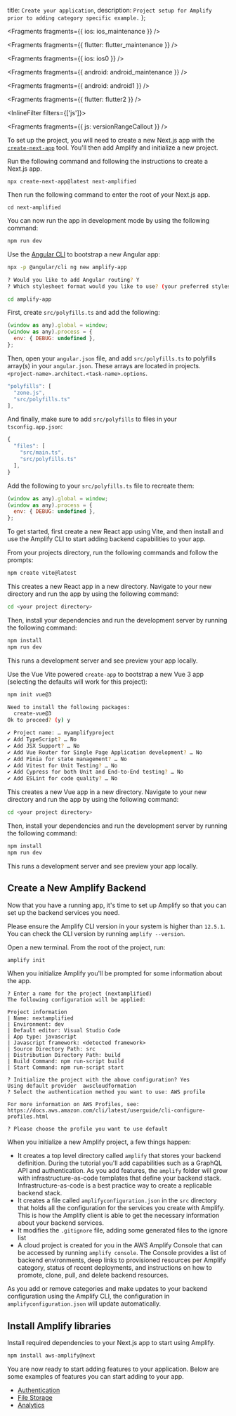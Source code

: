   title: `Create your application`,
  description: `Project setup for Amplify prior to adding category specific example.`
};


<Fragments fragments={{ ios: ios_maintenance }} />


<Fragments fragments={{ flutter: flutter_maintenance }} />


<Fragments fragments={{ ios: ios0 }} />


<Fragments fragments={{ android: android_maintenance }} />


<Fragments fragments={{ android: android1 }} />


<Fragments fragments={{ flutter: flutter2 }} />

<InlineFilter filters={['js']}>

<BlockSwitcher>

<Block name="Next.js">


<Fragments fragments={{ js: versionRangeCallout }} />

To set up the project, you will need to create a new Next.js app with the
[`create-next-app`](https://nextjs.org/docs/api-reference/create-next-app) tool.
You'll then add Amplify and initialize a new project.

Run the following command and following the instructions to create a Next.js app.

```shellscript
npx create-next-app@latest next-amplified
```

Then run the following command to enter the root of your Next.js app.

```shellscript
cd next-amplified
```

You can now run the app in development mode by using the following command:

```bash
npm run dev
```

</Block>

<Block name="Angular">

Use the [Angular CLI](https://github.com/angular/angular-cli) to bootstrap a new Angular app:

```bash
npx -p @angular/cli ng new amplify-app

? Would you like to add Angular routing? Y
? Which stylesheet format would you like to use? (your preferred stylesheet provider)

cd amplify-app
```

<BlockSwitcher>

<Block name="Angular 15">

First, create `src/polyfills.ts` and add the following:

```javascript
(window as any).global = window;
(window as any).process = {
  env: { DEBUG: undefined },
};
```

Then, open your `angular.json` file, and add `src/polyfills.ts` to polyfills array(s) in your `angular.json`. These arrays are located in projects.`<project-name>.architect.<task-name>.options`.

```javascript
"polyfills": [
  "zone.js",
  "src/polyfills.ts"
],
```

And finally, make sure to add `src/polyfills` to files in your `tsconfig.app.json`:

```javascript
{
  "files": [
    "src/main.ts",
    "src/polyfills.ts"
  ],
}
```
</Block>

<Block name="Angular 10-14">

Add the following to your `src/polyfills.ts` file to recreate them: 

```javascript
(window as any).global = window;
(window as any).process = {
  env: { DEBUG: undefined },
};
```

</Block>

</BlockSwitcher>

</Block>

<Block name="ReactJS">

To get started, first create a new React app using Vite, and then install and use the Amplify CLI to start adding backend capabilities to your app.

From your projects directory, run the following commands and follow the prompts:

```bash
npm create vite@latest
```
This creates a new React app in a new directory. Navigate to your new directory and run the app by using the following command:

```bash
cd <your project directory>
```

Then, install your dependencies and run the development server by running the following command:

```bash
npm install
npm run dev
```

This runs a development server and see preview your app locally.

</Block>

<Block name="VueJS">

Use the Vue Vite powered `create-app` to bootstrap a new Vue 3 app (selecting the defaults will work for this project):

```bash
npm init vue@3

Need to install the following packages:
  create-vue@3
Ok to proceed? (y) y

✔ Project name: … myamplifyproject
✔ Add TypeScript? … No 
✔ Add JSX Support? … No 
✔ Add Vue Router for Single Page Application development? … No 
✔ Add Pinia for state management? … No 
✔ Add Vitest for Unit Testing? … No 
✔ Add Cypress for both Unit and End-to-End testing? … No 
✔ Add ESLint for code quality? … No 
```

This creates a new Vue app in a new directory. Navigate to your new directory and run the app by using the following command:

```bash
cd <your project directory>
```

Then, install your dependencies and run the development server by running the following command:

```bash
npm install
npm run dev
```

This runs a development server and see preview your app locally.

</Block>

</BlockSwitcher>

## Create a New Amplify Backend

Now that you have a running app, it's time to set up Amplify so that you
can set up the backend services you need.

<Callout warning>

Please ensure the Amplify CLI version in
your system is higher than `12.5.1`. You can check the CLI version by
running `amplify --version`.

</Callout>

Open a new terminal. From the root of the project, run:

```bash
amplify init
```

When you initialize Amplify you'll be prompted for some information about the app.

```console
? Enter a name for the project (nextamplified)
The following configuration will be applied:

Project information
| Name: nextamplified
| Environment: dev
| Default editor: Visual Studio Code
| App type: javascript
| Javascript framework: <detected framework>
| Source Directory Path: src
| Distribution Directory Path: build
| Build Command: npm run-script build
| Start Command: npm run-script start

? Initialize the project with the above configuration? Yes
Using default provider  awscloudformation
? Select the authentication method you want to use: AWS profile

For more information on AWS Profiles, see:
https://docs.aws.amazon.com/cli/latest/userguide/cli-configure-profiles.html

? Please choose the profile you want to use default
```

When you initialize a new Amplify project, a few things happen:

- It creates a top level directory called `amplify` that stores your backend
definition. During the tutorial you'll add capabilities such as a GraphQL API
and authentication. As you add features, the `amplify` folder will grow with
infrastructure-as-code templates that define your backend stack.
Infrastructure-as-code is a best practice way to create a replicable backend stack.
- It creates a file called `amplifyconfiguration.json` in the `src` directory that holds
all the configuration for the services you create with Amplify. This is how the
Amplify client is able to get the necessary information about your backend services.
- It modifies the `.gitignore` file, adding some generated files to the ignore list
- A cloud project is created for you in the AWS Amplify Console that can be
accessed by running `amplify console`. The Console provides a list of backend
environments, deep links to provisioned resources per Amplify category, status
of recent deployments, and instructions on how to promote, clone, pull, and delete
backend resources.

As you add or remove categories and make updates to your backend configuration
using the Amplify CLI, the configuration in `amplifyconfiguration.json` will update
automatically.

## Install Amplify libraries

Install required dependencies to your Next.js app to start using Amplify.

```bash
npm install aws-amplify@next
```

You are now ready to start adding features to your application. Below are some examples of features you can start adding to your app.

- [Authentication](/lib-v1/auth/getting-started)
- [File Storage](/lib-v1/storage/getting-started)
- [Analytics](/lib-v1/analytics/getting-started)

</InlineFilter>

